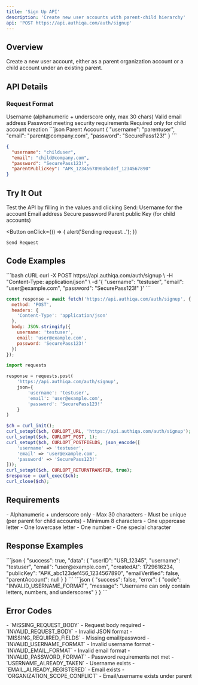 ```yaml
---
title: 'Sign Up API'
description: 'Create new user accounts with parent-child hierarchy'
api: 'POST https://api.authiqa.com/auth/signup'
---
```


## Overview

Create a new user account, either as a parent organization account or a child account under an existing parent.

## API Details

### Request Format

<ParamField body="username" type="string" required>
  Username (alphanumeric + underscore only, max 30 chars)
</ParamField>

<ParamField body="email" type="string" required>
  Valid email address
</ParamField>

<ParamField body="password" type="string" required>
  Password meeting security requirements
</ParamField>

<ParamField body="parentPublicKey" type="string">
  Required only for child account creation
</ParamField>

<RequestExample>
```json Parent Account
{
  "username": "parentuser",
  "email": "parent@company.com",
  "password": "SecurePass123!"
}
```

```json Child Account
{
  "username": "childuser",
  "email": "child@company.com",
  "password": "SecurePass123!",
  "parentPublicKey": "APK_1234567890abcdef_1234567890"
}
```
</RequestExample>

## Try It Out

<Note>
Test the API by filling in the values and clicking Send:
</Note>

<Card>
  <ParamField path="username" placeholder="username123" required>
    Username for the account
  </ParamField>

  <ParamField path="email" placeholder="user@example.com" required>
    Email address
  </ParamField>

  <ParamField path="password" type="password" placeholder="SecurePass123!" required>
    Secure password
  </ParamField>

  <ParamField path="parentPublicKey" placeholder="APK_1234567890abcdef_1234">
    Parent public Key (for child accounts)
  </ParamField>

  <Expandable title="Headers" defaultOpen>
    <ParamField header="Content-Type" value="application/json" />
  </Expandable>

  <Button
    onClick={() => {
      alert('Sending request...');
    }}
  >
    Send Request
  </Button>
</Card>

## Code Examples

<CodeGroup>
```bash cURL
curl -X POST https://api.authiqa.com/auth/signup \
  -H "Content-Type: application/json" \
  -d '{
    "username": "testuser",
    "email": "user@example.com",
    "password": "SecurePass123!"
  }'
```


```javascript JavaScript
const response = await fetch('https://api.authiqa.com/auth/signup', {
  method: 'POST',
  headers: {
    'Content-Type': 'application/json'
  },
  body: JSON.stringify({
    username: 'testuser',
    email: 'user@example.com',
    password: 'SecurePass123!'
  })
});
```

```python Python
import requests

response = requests.post(
    'https://api.authiqa.com/auth/signup',
    json={
        'username': 'testuser',
        'email': 'user@example.com',
        'password': 'SecurePass123!'
    }
)
```

```php PHP
$ch = curl_init();
curl_setopt($ch, CURLOPT_URL, 'https://api.authiqa.com/auth/signup');
curl_setopt($ch, CURLOPT_POST, 1);
curl_setopt($ch, CURLOPT_POSTFIELDS, json_encode([
    'username' => 'testuser',
    'email' => 'user@example.com',
    'password' => 'SecurePass123!'
]));
curl_setopt($ch, CURLOPT_RETURNTRANSFER, true);
$response = curl_exec($ch);
curl_close($ch);
```
</CodeGroup>

## Requirements

<CardGroup cols={2}>
  <Card title="Username" icon="user">
    - Alphanumeric + underscore only
    - Max 30 characters
    - Must be unique (per parent for child accounts)
  </Card>
  <Card title="Password" icon="lock">
    - Minimum 8 characters
    - One uppercase letter
    - One lowercase letter
    - One number
    - One special character
  </Card>
</CardGroup>

## Response Examples

<ResponseField name="200: Success">
  ```json
  {
    "success": true,
    "data": {
      "userID": "USR_12345",
      "username": "testuser",
      "email": "user@example.com",
      "createdAt": 1729616234,
      "publicKey": "APK_abc123def456_1234567890",
      "emailVerified": false,
      "parentAccount": null
    }
  }
  ```
</ResponseField>

<ResponseField name="400: Invalid Format">
  ```json
  {
    "success": false,
    "error": {
      "code": "INVALID_USERNAME_FORMAT",
      "message": "Username can only contain letters, numbers, and underscores"
    }
  }
  ```
</ResponseField>

## Error Codes

<ResponseField name="400 Bad Request">
  - `MISSING_REQUEST_BODY` - Request body required
  - `INVALID_REQUEST_BODY` - Invalid JSON format
  - `MISSING_REQUIRED_FIELDS` - Missing email/password
  - `INVALID_USERNAME_FORMAT` - Invalid username format
  - `INVALID_EMAIL_FORMAT` - Invalid email format
  - `INVALID_PASSWORD_FORMAT` - Password requirements not met
</ResponseField>

<ResponseField name="409 Conflict">
  - `USERNAME_ALREADY_TAKEN` - Username exists
  - `EMAIL_ALREADY_REGISTERED` - Email exists
  - `ORGANIZATION_SCOPE_CONFLICT` - Email/username exists under parent
</ResponseField>